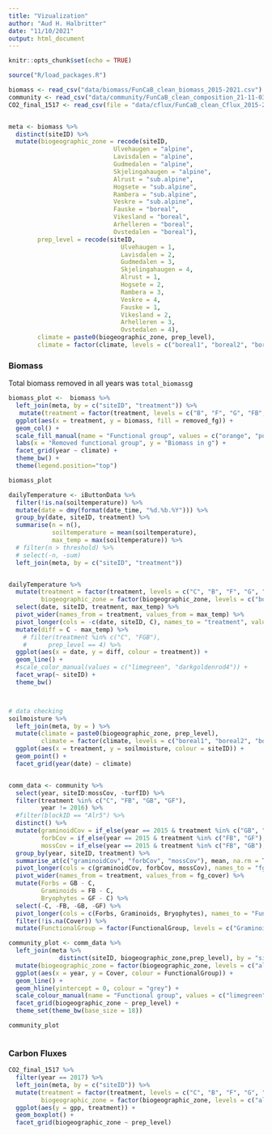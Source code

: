 ```yaml
---
title: "Vizualization"
author: "Aud H. Halbritter"
date: "11/10/2021"
output: html_document
---
```


```r
knitr::opts_chunk$set(echo = TRUE)

source("R/load_packages.R")

biomass <- read_csv("data/biomass/FunCaB_clean_biomass_2015-2021.csv")
community <- read_csv("data/community/FunCaB_clean_composition_21-11-03.csv")
CO2_final_1517 <- read_csv(file = "data/cflux/FunCaB_clean_Cflux_2015-2017.csv")


meta <- biomass %>% 
  distinct(siteID) %>% 
  mutate(biogeographic_zone = recode(siteID,
                             Ulvehaugen = "alpine",
                             Lavisdalen = "alpine",
                             Gudmedalen = "alpine",
                             Skjelingahaugen = "alpine",
                             Alrust = "sub.alpine",
                             Hogsete = "sub.alpine",
                             Rambera = "sub.alpine",
                             Veskre = "sub.alpine",
                             Fauske = "boreal",
                             Vikesland = "boreal",
                             Arhelleren = "boreal",
                             Ovstedalen = "boreal"),
        prep_level = recode(siteID,
                               Ulvehaugen = 1,
                               Lavisdalen = 2,
                               Gudmedalen = 3,
                               Skjelingahaugen = 4,
                               Alrust = 1,
                               Hogsete = 2,
                               Rambera = 3,
                               Veskre = 4,
                               Fauske = 1,
                               Vikesland = 2,
                               Arhelleren = 3,
                               Ovstedalen = 4),
        climate = paste0(biogeographic_zone, prep_level),
        climate = factor(climate, levels = c("boreal1", "boreal2", "boreal3", "boreal4", "sub.alpine1", "sub.alpine2", "sub.alpine3", "sub.alpine4", "alpine1", "alpine2", "alpine3", "alpine4")))

```

### Biomass

Total biomass removed in all years was `total_biomass`g


```r

biomass_plot <-  biomass %>% 
  left_join(meta, by = c("siteID", "treatment")) %>% 
   mutate(treatment = factor(treatment, levels = c("B", "F", "G", "FB", "GB", "GF", "FGB"))) %>% 
  ggplot(aes(x = treatment, y = biomass, fill = removed_fg)) +
  geom_col() +
  scale_fill_manual(name = "Functional group", values = c("orange", "purple", "limegreen")) +
  labs(x = "Removed functional group", y = "Biomass in g") +
  facet_grid(year ~ climate) +
  theme_bw() +
  theme(legend.position="top")

biomass_plot

```

```r
dailyTemperature <- iButtonData %>%
  filter(!is.na(soiltemperature)) %>%
  mutate(date = dmy(format(date_time, "%d.%b.%Y"))) %>%
  group_by(date, siteID, treatment) %>%
  summarise(n = n(),
            soiltemperature = mean(soiltemperature),
            max_temp = max(soiltemperature)) %>%
  # filter(n > threshold) %>%
  # select(-n, -sum)
  left_join(meta, by = c("siteID", "treatment"))


dailyTemperature %>%
  mutate(treatment = factor(treatment, levels = c("C", "B", "F", "G", "FB", "GB", "GF", "FGB")),
         biogeographic_zone = factor(biogeographic_zone, levels = c("boreal", "sub.alpine", "alpine"))) %>% 
  select(date, siteID, treatment, max_temp) %>%
  pivot_wider(names_from = treatment, values_from = max_temp) %>%
  pivot_longer(cols = -c(date, siteID, C), names_to = "treatment", values_to = "max_temp") %>%
  mutate(diff = C - max_temp) %>%
    # filter(treatment %in% c("C", "FGB"),
    #      prep_level == 4) %>%
  ggplot(aes(x = date, y = diff, colour = treatment)) +
  geom_line() +
  #scale_color_manual(values = c("limegreen", "darkgoldenrod4")) +
  facet_wrap(~ siteID) +
  theme_bw()



# data checking
soilmoisture %>%
  left_join(meta, by = ) %>% 
  mutate(climate = paste0(biogeographic_zone, prep_level),
         climate = factor(climate, levels = c("boreal1", "boreal2", "boreal3", "boreal4", "sub.alpine1", "sub.alpine2", "sub.alpine3", "sub.alpine4", "alpine1", "alpine2", "alpine3", "alpine4"))) %>%
  ggplot(aes(x = treatment, y = soilmoisture, colour = siteID)) +
  geom_point() +
  facet_grid(year(date) ~ climate)



```


``` r

comm_data <- community %>%
  select(year, siteID:mossCov, -turfID) %>%
  filter(treatment %in% c("C", "FB", "GB", "GF"),
         year != 2016) %>%
  #filter(blockID == "Alr5") %>%
  distinct() %>%
  mutate(graminoidCov = if_else(year == 2015 & treatment %in% c("GB", "GF"), NA_real_, graminoidCov),
         forbCov = if_else(year == 2015 & treatment %in% c("FB", "GF"), NA_real_, forbCov),
         mossCov = if_else(year == 2015 & treatment %in% c("FB", "GB"), NA_real_, mossCov)) %>%
  group_by(year, siteID, treatment) %>%
  summarise_at(c("graminoidCov", "forbCov", "mossCov"), mean, na.rm = TRUE) %>%
  pivot_longer(cols = c(graminoidCov, forbCov, mossCov), names_to = "fg", values_to = "fg_cover") %>%
  pivot_wider(names_from = treatment, values_from = fg_cover) %>%
  mutate(Forbs = GB - C,
         Graminoids = FB - C,
         Bryophytes = GF - C) %>%
  select(-C, -FB, -GB, -GF) %>%
  pivot_longer(cols = c(Forbs, Graminoids, Bryophytes), names_to = "FunctionalGroup", values_to = "Cover") %>%
  filter(!is.na(Cover)) %>%
  mutate(FunctionalGroup = factor(FunctionalGroup, levels = c("Graminoids", "Forbs", "Bryophytes")))

community_plot <- comm_data %>%
  left_join(meta %>% 
              distinct(siteID, biogeographic_zone,prep_level), by = "siteID") %>% 
  mutate(biogeographic_zone = factor(biogeographic_zone, levels = c("alpine", "sub.alpine", "boreal"))) %>% 
  ggplot(aes(x = year, y = Cover, colour = FunctionalGroup)) +
  geom_line() +
  geom_hline(yintercept = 0, colour = "grey") +
  scale_colour_manual(name = "Functional group", values = c("limegreen", "purple", "orange")) +
  facet_grid(biogeographic_zone ~ prep_level) +
  theme_set(theme_bw(base_size = 18))

community_plot



```


### Carbon Fluxes

``` r


CO2_final_1517 %>%
  filter(year == 2017) %>%
  left_join(meta, by = c("siteID")) %>%
  mutate(treatment = factor(treatment, levels = c("C", "B", "F", "G", "FB", "GB", "GF", "FGB")),
         biogeographic_zone = factor(biogeographic_zone, levels = c("alpine", "sub.alpine", "boreal"))) %>%
  ggplot(aes(y = gpp, treatment)) +
  geom_boxplot() +
  facet_grid(biogeographic_zone ~ prep_level)



```

